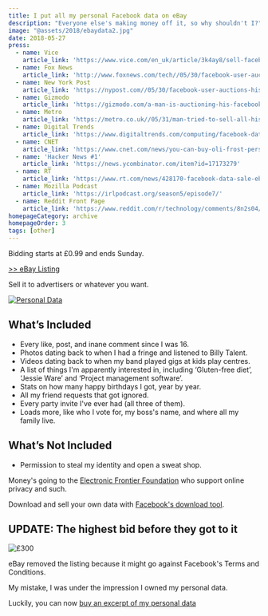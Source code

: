 ```yaml
---
title: I put all my personal Facebook data on eBay
description: "Everyone else's making money off it, so why shouldn't I?"
image: "@assets/2018/ebaydata2.jpg"
date: 2018-05-27
press:
  - name: Vice
    article_link: 'https://www.vice.com/en_uk/article/3k4ay8/sell-facebook-data-ebay-oli-frost'
  - name: Fox News
    article_link: 'http://www.foxnews.com/tech//05/30/facebook-user-auctions-personal-data-on-ebay-for-99-cents-and-bids-soar-sell-it-to-advertisers-or-whatever.html'
  - name: New York Post
    article_link: 'https://nypost.com//05/30/facebook-user-auctions-his-personal-data-on-ebay-for-99-cents/'
  - name: Gizmodo
    article_link: 'https://gizmodo.com/a-man-is-auctioning-his-facebook-data-on-ebay-and-its-1826389102'
  - name: Metro
    article_link: 'https://metro.co.uk//05/31/man-tried-to-sell-all-his-facebook-data-on-ebay-for-300-7595007/'
  - name: Digital Trends
    article_link: 'https://www.digitaltrends.com/computing/facebook-data-listed-on-ebay/'
  - name: CNET
    article_link: 'https://www.cnet.com/news/you-can-buy-oli-frost-personal-facebook-data-just-not-on-ebay/'
  - name: 'Hacker News #1'
    article_link: 'https://news.ycombinator.com/item?id=17173279'
  - name: RT
    article_link: 'https://www.rt.com/news/428170-facebook-data-sale-ebay/'
  - name: Mozilla Podcast
    article_link: 'https://irlpodcast.org/season5/episode7/'
  - name: Reddit Front Page
    article_link: 'https://www.reddit.com/r/technology/comments/8n2s04/this_guy_is_selling_all_his_facebook_data_on_ebay/'
homepageCategory: archive
homepageOrder: 3
tags: [other]
---
```


Bidding starts at £0.99 and ends Sunday.

[>> eBay Listing](#update)

Sell it to advertisers or whatever you want.

<a href="#update">![Personal Data](@assets/2018/ebaydata2.JPG)</a>

## What’s Included

- Every like, post, and inane comment since I was 16.
- Photos dating back to when I had a fringe and listened to Billy Talent.
- Videos dating back to when my band played gigs at kids play centres.
- A list of things I'm apparently interested in, including ‘Gluten-free diet’, ‘Jessie Ware’ and ‘Project management software’.
- Stats on how many happy birthdays I got, year by year.
- All my friend requests that got ignored.
- Every party invite I've ever had (all three of them).
- Loads more, like who I vote for, my boss's name, and where all my family live.


## What’s Not Included
- Permission to steal my identity and open a sweat shop.

Money's going to the <a href="https://www.eff.org/">Electronic Frontier Foundation</a> who support online privacy and such.

Download and sell your own data with <a href="https://www.facebook.com/dyi/?x=AdndIvCzUH9ebQL8&referrer=yfi_settings">Facebook's download tool</a>.

<h2 id="update"> UPDATE: The highest bid before they got to it</h2>

![£300](@assets/2018/ebayfinal2.jpg)

eBay removed the listing because it might go against Facebook's Terms and Conditions.

My mistake, I was under the impression I owned my personal data.

Luckily, you can now [buy an excerpt of my personal data](https://ko-fi.com/s/940f46b4ce)
